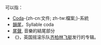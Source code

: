 {{wiktionary|coda}}
'''{{lang|en|Coda}}'''可以指：
* [[Coda|Coda]]-{zh-cn:文件; zh-tw:檔案;}-系統
* [[韻尾|韻尾]]，Syllable coda
* [[尾聲|尾聲]], 音樂的結尾部分
* 《{{lang|en|[[Coda_(专辑)|Coda]]}}》，英国摇滚乐队[[齐柏林飞艇乐队|齐柏林飞艇]]发行的专辑。
{{disambig|cat=非中文名稱消歧義}}